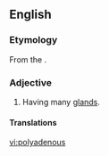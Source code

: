 ==English==

===Etymology===
From the {{etyl|NL.|en}} {{m|la|polyadenus}}.

===Adjective===
{{en-adj}}

# {{lb|en|botany|and|zoology|rare}} Having many [[gland]]s.

====Translations====
{{trans-top|having many glands}}
{{trans-mid}}
{{trans-bottom}}

[[vi:polyadenous]]